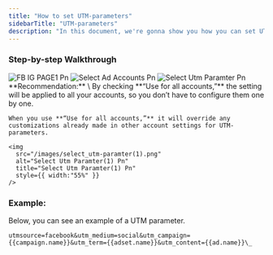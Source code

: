 ```yaml
---
title: "How to set UTM-parameters"
sidebarTitle: "UTM-parameters"
description: "In this document, we're gonna show you how you can set UTM-paramters for all your accounts or individually."
---
```


### Step-by-step Walkthrough

<Steps>
  <Step title="Go to 'Settings'">
    <img
      src="/images/FB_IG_PAGE1.png"
      alt="FB IG PAGE1 Pn"
      title="FB IG PAGE1 Pn"
      style={{ width:"55%" }}
    />
  </Step>
  <Step title="Select the ad account for which the UTM parameters need to be changed.">
    <img
      src="/images/Select_ad_accounts.png"
      alt="Select Ad Accounts Pn"
      title="Select Ad Accounts Pn"
      style={{ width:"55%" }}
    />
  </Step>
  <Step title="Scroll down to the section: 'UTM tracking'" iconType="regular">
    <img
      src="/images/select_utm-paramter.png"
      alt="Select Utm Paramter Pn"
      title="Select Utm Paramter Pn"
      style={{ width:"55%" }}
    />
  </Step>
  <Step title="Set your UTM-parameter">
    **Recommendation:** \
    By checking **“Use for all accounts,”** the setting will be applied to all your accounts, so you don’t have to configure them one by one.

    When you use **“Use for all accounts,”** it will override any customizations already made in other account settings for UTM-parameters.

    <img
      src="/images/select_utm-paramter(1).png"
      alt="Select Utm Paramter(1) Pn"
      title="Select Utm Paramter(1) Pn"
      style={{ width:"55%" }}
    />
  </Step>
</Steps>

### Example:

Below, you can see an example of a UTM parameter.

```
utmsource=facebook&utm_medium=social&utm_campaign={{campaign.name}}&utm_term={{adset.name}}&utm_content={{ad.name}}\_
```